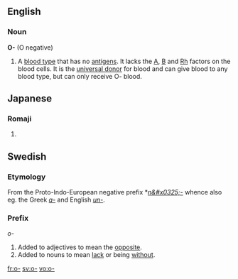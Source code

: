 {{see|o|O|ó-}}
==English==
===Noun===
'''O-'''  (O negative)
#A [[blood type]] that has no [[antigen]]s.  It lacks the [[A]], [[B]] and [[Rh]] factors on the blood cells. It is the [[universal donor]] for blood and can give blood to any blood type, but can only receive O- blood.

== Japanese ==
{{ja-attention|Romaji header should be replaced with POS header|key=p}}
===Romaji===
{{romaji2|お-}}
# {{japdef|御-|prefix indicating that a word is honorific}}

==Swedish==

===Etymology===
From the Proto-Indo-European negative prefix *''[[n&#x0325;-]]'' whence also eg. the Greek ''[[a-]]'' and English ''[[un-]]''.

===Prefix===
''o-''
#Added to adjectives to mean the [[opposite]].
#Added to nouns to mean [[lack]] or being [[without]].

[[fr:o-]]
[[sv:o-]]
[[vo:o-]]